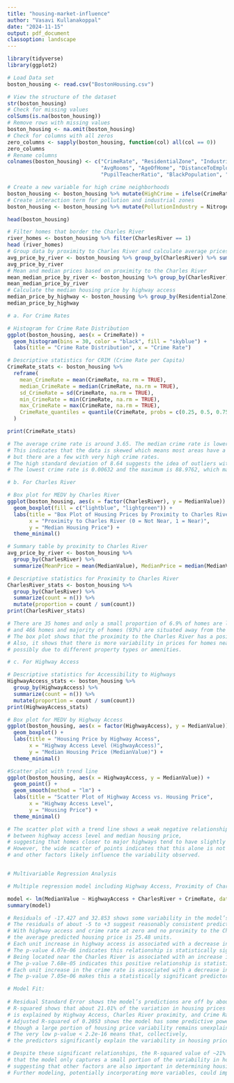 ```yaml
---
title: "housing-market-influence"
author: "Vasavi Kullanakoppal"
date: "2024-11-15"
output: pdf_document
classoption: landscape
---
```


```r
library(tidyverse)
library(ggplot2)

# Load Data set
boston_housing <- read.csv("BostonHousing.csv")

# View the structure of the dataset
str(boston_housing)
# Check for missing values
colSums(is.na(boston_housing))
# Remove rows with missing values
boston_housing <- na.omit(boston_housing)
# Check for columns with all zeros
zero_columns <- sapply(boston_housing, function(col) all(col == 0))
zero_columns
# Rename columns
colnames(boston_housing) <- c("CrimeRate", "ResidentialZone", "IndustrialProportion", "CharlesRiver", "NitrogenOxideConcentration", 
                              "AvgRooms", "AgeOfHome", "DistanceToEmployment", "HighwayAccess", "TaxRate", 
                              "PupilTeacherRatio", "BlackPopulation", "LowerStatus", "MedianValue")

# Create a new variable for high crime neighborhoods 
boston_housing <- boston_housing %>% mutate(HighCrime = ifelse(CrimeRate > median(CrimeRate), "Yes", "No")) 
# Create interaction term for pollution and industrial zones 
boston_housing <- boston_housing %>% mutate(PollutionIndustry = NitrogenOxideConcentration * IndustrialProportion)

head(boston_housing)

# Filter homes that border the Charles River  
river_homes <- boston_housing %>% filter(CharlesRiver == 1)  
head (river_homes)
# Group data by proximity to Charles River and calculate average prices  
avg_price_by_river <- boston_housing %>% group_by(CharlesRiver) %>% summarize(AveragePrice = mean(MedianValue))
avg_price_by_river
# Mean and median prices based on proximity to the Charles River  
mean_median_price_by_river <- boston_housing %>% group_by(CharlesRiver) %>% summarize(MeanPrice = mean(MedianValue), MedianPrice = median(MedianValue))
mean_median_price_by_river
# Calculate the median housing price by highway access 
median_price_by_highway <- boston_housing %>% group_by(ResidentialZone) %>% summarize(MedianPrice = median(MedianValue))
median_price_by_highway

# a. For Crime Rates

# Histogram for Crime Rate Distribution
ggplot(boston_housing, aes(x = CrimeRate)) +
  geom_histogram(bins = 30, color = "black", fill = "skyblue") +
  labs(title = "Crime Rate Distribution", x = "Crime Rate")

# Descriptive statistics for CRIM (Crime Rate per Capita)
CrimeRate_stats <- boston_housing %>%
  reframe(
    mean_CrimeRate = mean(CrimeRate, na.rm = TRUE),
    median_CrimeRate = median(CrimeRate, na.rm = TRUE),
    sd_CrimeRate = sd(CrimeRate, na.rm = TRUE),
    min_CrimeRate = min(CrimeRate, na.rm = TRUE),
    max_CrimeRate = max(CrimeRate, na.rm = TRUE),
    CrimeRate_quantiles = quantile(CrimeRate, probs = c(0.25, 0.5, 0.75), na.rm = TRUE)
  )

print(CrimeRate_stats)

# The average crime rate is around 3.65. The median crime rate is lower at 0.26. 
# This indicates that the data is skewed which means most areas have a low crime rate, 
# but there are a few with very high crime rates. 
# The high standard deviation of 8.64 suggests the idea of outliers with exceptionally high crime rates. 
# The lowest crime rate is 0.00632 and the maximum is 88.9762, which may be the outliers affecting the mean.  

# b. For Charles River

# Box plot for MEDV by Charles River
ggplot(boston_housing, aes(x = factor(CharlesRiver), y = MedianValue)) +
  geom_boxplot(fill = c("lightblue", "lightgreen")) +
  labs(title = "Box Plot of Housing Prices by Proximity to Charles River",
       x = "Proximity to Charles River (0 = Not Near, 1 = Near)",
       y = "Median Housing Price") +
  theme_minimal()

# Summary table by proximity to Charles River 
avg_price_by_river <- boston_housing %>% 
  group_by(CharlesRiver) %>% 
  summarize(MeanPrice = mean(MedianValue), MedianPrice = median(MedianValue), SDPrice = sd(MedianValue)) 

# Descriptive statistics for Proximity to Charles River
CharlesRiver_stats <- boston_housing %>%
  group_by(CharlesRiver) %>%
  summarize(count = n()) %>%
  mutate(proportion = count / sum(count))
print(CharlesRiver_stats)

# There are 35 homes and only a small proportion of 6.9% of homes are located near the Charles River 
# and 466 homes and majority of homes (93%) are situated away from the river. 
# The box plot shows that the proximity to the Charles River has a positive influence on housing prices. 
# Also, it shows that there is more variability in prices for homes near the river, 
# possibly due to different property types or amenities. 

# c. For Highway Access

# Descriptive statistics for Accessibility to Highways
HighwayAccess_stats <- boston_housing %>%
  group_by(HighwayAccess) %>%
  summarize(count = n()) %>%
  mutate(proportion = count / sum(count))
print(HighwayAccess_stats)

# Box plot for MEDV by Highway Access
ggplot(boston_housing, aes(x = factor(HighwayAccess), y = MedianValue)) +
  geom_boxplot() +
  labs(title = "Housing Price by Highway Access",
       x = "Highway Access Level (HighwayAccess)",
       y = "Median Housing Price (MedianValue)") +
  theme_minimal()

#Scatter plot with trend line
ggplot(boston_housing, aes(x = HighwayAccess, y = MedianValue)) +
  geom_point() +
  geom_smooth(method = "lm") +
  labs(title = "Scatter Plot of Highway Access vs. Housing Price",
       x = "Highway Access Level",
       y = "Housing Price") +
  theme_minimal()

# The scatter plot with a trend line shows a weak negative relationship 
# between highway access level and median housing price, 
# suggesting that homes closer to major highways tend to have slightly lower prices. 
# However, the wide scatter of points indicates that this alone is not a strong predictor of housing prices, 
# and other factors likely influence the variability observed. 


# Multivariable Regression Analysis

# Multiple regression model including Highway Access, Proximity of Charles River and Crime Rate to predict Median Value 

model <- lm(MedianValue ~ HighwayAccess + CharlesRiver + CrimeRate, data = boston_housing) 
summary(model) 

# Residuals of -17.427 and 32.853 shows some variability in the model’s accuracy. 
# The residuals of about -5 to +3 suggest reasonably consistent prediction accuracy within a typical range.  
# With highway access and crime rate at zero and no proximity to the Charles River, 
# the average predicted housing price is 25.48 units. 
# Each unit increase in highway access is associated with a decrease in housing price by 0.2516 units. 
# The p-value 4.07e-06 indicates this relationship is statistically significant. 
# Being located near the Charles River is associated with an increase in housing prices by 5.7643. 
# The p-value 7.68e-05 indicates this positive relationship is statistically significant as well. 
# Each unit increase in the crime rate is associated with a decrease in housing prices by 0.2484. 
# The p-value 7.05e-06 makes this a statistically significant predictor. 

# Model Fit: 
  
# Residual Standard Error shows the model’s predictions are off by about 8.23 units. 
# R-squared shows that about 21.01% of the variation in housing prices 
# is explained by Highway Access, Charles River proximity, and Crime Rate combined. 
# Adjusted R-squared of 0.2053 shows the model has some predictive power, 
# though a large portion of housing price variability remains unexplained. 
# The very low p-value < 2.2e-16 means that, collectively, 
# the predictors significantly explain the variability in housing prices. 

# Despite these significant relationships, the R-squared value of ~21% indicates 
# that the model only captures a small portion of the variability in housing prices, 
# suggesting that other factors are also important in determining housing values. 
# Further modeling, potentially incorporating more variables, could improve the predictive power. 
```
